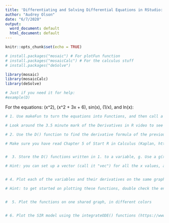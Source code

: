 ---
title: 'Differentiating and Solving Differential Equations in RStudio: Function Practice'
author: "Audrey Olson"
date: "6/7/2020"
output:
  word_document: default
  html_document: default
---

```{r setup, include=FALSE}
knitr::opts_chunk$set(echo = TRUE)
```

```{r}

# install.packages("mosaic") # For plotFun function
# install.packages("mosaicCalc") # For the calculus stuff
# install.packages("deSolve")

library(mosaic)
library(mosaicCalc)
library(deSolve)

# Just if you need it for help:
#example(D)

```


For the equations: (x^2), (x^2 + 3x + 6), sin(x), (1/x), and ln(x):

```{r}

# 1. Use makeFun to turn the equations into Functions, and then call a vector, titled "vec", within each function in the a(vec) format. This vector - representing the x values 1, 2, 5, 10 - can be used this way to test the function at these values.

# Look around the 3.5 minute mark of the Derivatives in R video to see how the demonstrator uses makeFun to store these functions in an f(x) format.


```

  
```{r}

# 2. Use the D() function to find the derivative formula of the previous equations, using the D(a(x)~x) format.

# Make sure you have read Chapter 5 of Start R in Calculus (Kaplan, http://www.tf.uns.ac.rs/~omorr/radovan_omorjan_003_prII/r-examples/StartR-master.pdf) before you tackle this! The mosiac package (shown in the Kaplan text) no longer holds these functions; use the first block of code in this Rmd file to install the successor, mosaicCalc, via install.packages("mosaicCalc") and load the library via library(mosaicCalc)



```

```{r}

#  3. Store the D() functions written in 1. to a variable, g. Use a g(x) type calling format to find the derivative values at these same x values of 1, 2, 5, 10. Check the Derivatives in R video (https://www.youtube.com/watch?v=X1QHNsoch98) and Chapter 5 in Start R in Calculus (http://www.tf.uns.ac.rs/~omorr/radovan_omorjan_003_prII/r-examples/StartR-master.pdf).

# Hint: you can set up a vector (call it "vec") for all the x values, and then call the function like g(vec), h(vec), etc.



```

```{r}
# 4. Plot each of the variables and their derivatives on the same graph, using a green line for the derivatives.

# Hint: to get started on plotting these functions, double check the end of the Derivatives in R video assigned for this week: https://www.youtube.com/watch?v=X1QHNsoch98



```


```{r}

#  5. Plot the functions on one shared graph, in different colors



```

```{r}

# 6. Plot the SIR model using the integrateODE() functions (https://www.youtube.com/watch?v=lW2IQ0_I3mQ), as shown

```
